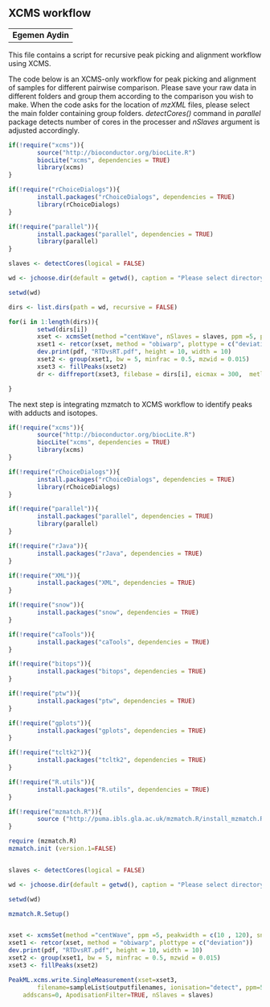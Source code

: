 XCMS workflow
---------------------------------------
---------------------------------------
**Egemen Aydin**
--------------------------------------

This file contains a script for recursive peak picking and alignment workflow using XCMS. 


The code below is an XCMS-only workflow for peak picking and alignment of samples for different pairwise comparison. Please save your raw data in different folders and group them according to the comparison you wish to make. When the code asks for the location of *mzXML* files, please select the main folder containing group folders. *detectCores()* command in *parallel* package detects number of cores in the processer and *nSlaves* argument is adjusted accordingly.

```r
if(!require("xcms")){
        source("http://bioconductor.org/biocLite.R")
        biocLite("xcms", dependencies = TRUE)
        library(xcms)
}

if(!require("rChoiceDialogs")){
        install.packages("rChoiceDialogs", dependencies = TRUE)
        library(rChoiceDialogs)
}

if(!require("parallel")){
        install.packages("parallel", dependencies = TRUE)
        library(parallel)
}

slaves <- detectCores(logical = FALSE)

wd <- jchoose.dir(default = getwd(), caption = "Please select directory containing mzXML files")

setwd(wd)

dirs <- list.dirs(path = wd, recursive = FALSE)

for(i in 1:length(dirs)){
        setwd(dirs[i])
        xset <- xcmsSet(method ="centWave", nSlaves = slaves, ppm =5, peakwidth = c(10 , 120))
        xset1 <- retcor(xset, method = "obiwarp", plottype = c("deviation"))
        dev.print(pdf, "RTDvsRT.pdf", height = 10, width = 10)
        xset2 <- group(xset1, bw = 5, minfrac = 0.5, mzwid = 0.015)
        xset3 <- fillPeaks(xset2)
        dr <- diffreport(xset3, filebase = dirs[i], eicmax = 300,  metlin = 0.01)

}
```

The next step is integrating mzmatch to XCMS workflow to identify peaks with adducts and isotopes.

```r
if(!require("xcms")){
        source("http://bioconductor.org/biocLite.R")
        biocLite("xcms", dependencies = TRUE)
        library(xcms)
}

if(!require("rChoiceDialogs")){
        install.packages("rChoiceDialogs", dependencies = TRUE)
        library(rChoiceDialogs)
}

if(!require("parallel")){
        install.packages("parallel", dependencies = TRUE)
        library(parallel)
}

if(!require("rJava")){
        install.packages("rJava", dependencies = TRUE)
}

if(!require("XML")){
        install.packages("XML", dependencies = TRUE)
}

if(!require("snow")){
        install.packages("snow", dependencies = TRUE)
}

if(!require("caTools")){
        install.packages("caTools", dependencies = TRUE)
}

if(!require("bitops")){
        install.packages("bitops", dependencies = TRUE)
}

if(!require("ptw")){
        install.packages("ptw", dependencies = TRUE)
}

if(!require("gplots")){
        install.packages("gplots", dependencies = TRUE)
}

if(!require("tcltk2")){
        install.packages("tcltk2", dependencies = TRUE)
}

if(!require("R.utils")){
        install.packages("R.utils", dependencies = TRUE)
}

if(!require("mzmatch.R")){
        source ("http://puma.ibls.gla.ac.uk/mzmatch.R/install_mzmatch.R")
}

require (mzmatch.R)
mzmatch.init (version.1=FALSE)


slaves <- detectCores(logical = FALSE)

wd <- jchoose.dir(default = getwd(), caption = "Please select directory containing mzXML files")

setwd(wd)

mzmatch.R.Setup()


xset <- xcmsSet(method ="centWave", ppm =5, peakwidth = c(10 , 120), snthresh = 3, prefilter = c(3,1000), integrate = 1, fitgauss = FALSE)
xset1 <- retcor(xset, method = "obiwarp", plottype = c("deviation"))
dev.print(pdf, "RTDvsRT.pdf", height = 10, width = 10)
xset2 <- group(xset1, bw = 5, minfrac = 0.5, mzwid = 0.015)
xset3 <- fillPeaks(xset2)

PeakML.xcms.write.SingleMeasurement(xset=xset3,
        filename=sampleList$outputfilenames, ionisation="detect", ppm=5,
	addscans=0, ApodisationFilter=TRUE, nSlaves = slaves)




```

